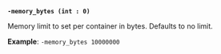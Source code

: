 <a id="plugin-flag-memory-bytes" />

**`-memory_bytes (int : 0)`**

Memory limit to set per container in bytes. Defaults to no limit.

**Example**: `-memory_bytes 10000000`
